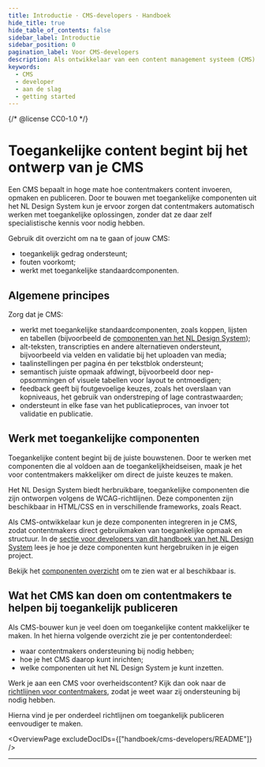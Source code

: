 ```yaml
---
title: Introductie · CMS-developers · Handboek
hide_title: true
hide_table_of_contents: false
sidebar_label: Introductie
sidebar_position: 0
pagination_label: Voor CMS-developers
description: Als ontwikkelaar van een content management systeem (CMS) kun je veel doen om contentmakers te helpen bij het maken van toegankelijke content.
keywords:
  - CMS
  - developer
  - aan de slag
  - getting started
---
```


{/* @license CC0-1.0 */}


# Toegankelijke content begint bij het ontwerp van je CMS

Een CMS bepaalt in hoge mate hoe contentmakers content invoeren, opmaken en publiceren. Door te bouwen met toegankelijke componenten uit het NL Design System kun je ervoor zorgen dat contentmakers automatisch werken met toegankelijke oplossingen, zonder dat ze daar zelf specialistische kennis voor nodig hebben.

Gebruik dit overzicht om na te gaan of jouw CMS:

- toegankelijk gedrag ondersteunt;
- fouten voorkomt;
- werkt met toegankelijke standaardcomponenten.

## Algemene principes

Zorg dat je CMS:

- werkt met toegankelijke standaardcomponenten, zoals koppen, lijsten en tabellen (bijvoorbeeld de [componenten van het NL Design System](/componenten/));
- alt-teksten, transcripties en andere alternatieven ondersteunt, bijvoorbeeld via velden en validatie bij het uploaden van media;
- taalinstellingen per pagina én per tekstblok ondersteunt;
- semantisch juiste opmaak afdwingt, bijvoorbeeld door nep-opsommingen of visuele tabellen voor layout te ontmoedigen;
- feedback geeft bij foutgevoelige keuzes, zoals het overslaan van kopniveaus, het gebruik van onderstreping of lage contrastwaarden;
- ondersteunt in elke fase van het publicatieproces, van invoer tot validatie en publicatie.

## Werk met toegankelijke componenten

Toegankelijke content begint bij de juiste bouwstenen. Door te werken met componenten die al voldoen aan de toegankelijkheidseisen, maak je het voor contentmakers makkelijker om direct de juiste keuzes te maken.

Het NL Design System biedt herbruikbare, toegankelijke componenten die zijn ontworpen volgens de WCAG-richtlijnen. Deze componenten zijn beschikbaar in HTML/CSS en in verschillende frameworks, zoals React.

Als CMS-ontwikkelaar kun je deze componenten integreren in je CMS, zodat contentmakers direct gebruikmaken van toegankelijke opmaak en structuur. In de [sectie voor developers van dit handboek van het NL Design System](/handboek/developer/overzicht) lees je hoe je deze componenten kunt hergebruiken in je eigen project.

Bekijk het [componenten overzicht](/componenten/) om te zien wat er al beschikbaar is.

## Wat het CMS kan doen om contentmakers te helpen bij toegankelijk publiceren

Als CMS-bouwer kun je veel doen om toegankelijke content makkelijker te maken. In het hierna volgende overzicht zie je per contentonderdeel:

- waar contentmakers ondersteuning bij nodig hebben;
- hoe je het CMS daarop kunt inrichten;
- welke componenten uit het NL Design System je kunt inzetten.

Werk je aan een CMS voor overheidscontent? Kijk dan ook naar de [richtlijnen voor contentmakers](/richtlijnen/content), zodat je weet waar zij ondersteuning bij nodig hebben.

Hierna vind je per onderdeel richtlijnen om toegankelijk publiceren eenvoudiger te maken.

<OverviewPage excludeDocIDs={["handboek/cms-developers/README"]} />

---

<FooterInfo />
